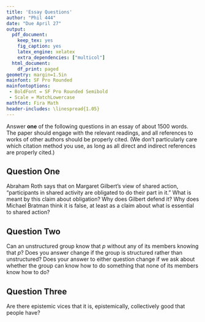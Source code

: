 ```yaml
---
title: 'Essay Questions'
author: "Phil 444"
date: "Due April 27"
output:
  pdf_document:
    keep_tex: yes
    fig_caption: yes
    latex_engine: xelatex
    extra_dependencies: ["multicol"]
  html_document:
    df_print: paged
geometry: margin=1.5in
mainfont: SF Pro Rounded
mainfontoptions: 
 - BoldFont = SF Pro Rounded Semibold
 - Scale = MatchLowercase
mathfont: Fira Math
header-includes: \linespread{1.05}
---
```



Answer **one** of the following questions in an essay of about 1500 words. The paper should engage with the relevant readings, and all references to works of other authors should be properly cited. (We don’t particularly care which citation method you use, as long as all direct and indirect references are properly cited.)

## Question One {-}

Abraham Roth says that on Margaret Gilbert’s view of shared action, "participants in shared activity are obligated to do their part in it." What is meant by this claim about obligation? Why does Gilbert defend it? Why does Michael Bratman think it is false, at least as a claim about what is essential to shared action?

## Question Two {-}

Can an unstructured group know that $p$ without any of its members knowing that $p$? Does you answer change if the group is structured rather than unstructured? Does your answer to either question change if we ask about whether the group can know how to do something that none of its members know how to do?

## Question Three {-}

Are there epistemic vices that it is, epistemically, collectively good that people have?

